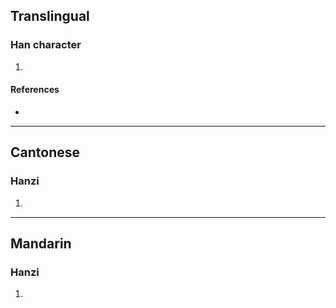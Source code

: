 {{character info/new}}
==Translingual==

===Han character===
{{Han char|rn=60|rad=彳|as=16|sn=19|four=21211|canj=HOYBP|ids=⿰彳龍}}

# {{defn|Han|sort=彳16}}

====References====
* {{Han ref|kx=0372.130|dkj=10279|dj=0699.300|hdz=20851.060|uh=5FBF|ud=24511|bh=F240|bd=62016}}

----

==Cantonese==

===Hanzi===
{{yue-hanzi|jyut=[[lung6]]|y=lung6}}

# {{defn|lang=yue|sort=彳16}}

----

==Mandarin==

===Hanzi===
{{cmn-hanzi|pin=[[lòng]] ([[long4]])|wg=lung<sup>4</sup>}}

# {{defn|lang=cmn|sort=彳16}}